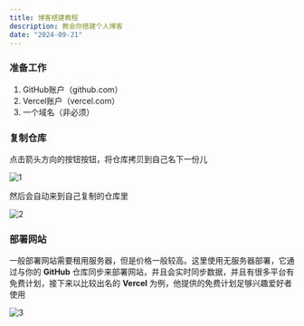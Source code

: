 ```yaml
---
title: 博客搭建教程
description: 教会你搭建个人博客
date: "2024-09-21"
---
```

### 准备工作
1. GitHub账户（github.com）
2. Vercel账户（vercel.com）
3. 一个域名（非必须）

### 复制仓库
点击箭头方向的按钮按钮，将仓库拷贝到自己名下一份儿

![1](https://image.wbr941.us.kg/file/a3955271216bdff2ce8d6-0545fc9f8c432a1ee1.jpg) 

然后会自动来到自己复制的仓库里

![2](https://image.wbr941.us.kg/file/b173a9487174511c16b71-58bc74866cc3615507.jpg)

### 部署网站
一般部署网站需要租用服务器，但是价格一般较高。这里使用无服务器部署，它通过与你的 **GitHub** 仓库同步来部署网站，并且会实时同步数据，并且有很多平台有免费计划，接下来以比较出名的 **Vercel** 为例，他提供的免费计划足够兴趣爱好者使用

![3](https://image.wbr941.us.kg/file/5f73f9e860597be0d9a58-c5ae9425adbfb17ae7.jpg)

